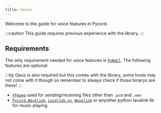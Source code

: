 ```yaml
---
title: Voice
---
```


Welcome to the guide for voice features in Pycord.

:::caution
This guide requires previous experience with the library.
:::

## Requirements

The only requirement needed for voice features is [`PyNaCl`](https://pypi.org/project/PyNaCl/). The following features are optional:

:::tip
Opus is also required but this comes with the library,
some hosts may not come with it though so remember to always check if those binarys are there!
:::

- [`FFmpeg`](https://ffmpeg.org) used for sending/receiving files other than `.pcm` and `.wav`
- [`Pycord.Wavelink`](https://github.com/Pycord-Development/Pycord.Wavelink), [`Lavalink.py`](https://github.com/Devoxin/Lavalink.py), [`Wavelink`](https://github.com/PythonistaGuild/Wavelink) or anyother python lavalink lib for music playing.
